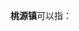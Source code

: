 '''桃源镇'''可以指：
{{PRC admin/disambig|32/05/84/109/000|35/04/25/104/000|44/07/84/104/000|44/14/22/113/000}}
{{disambig|cat=三字中国镇名消歧义}}